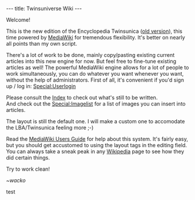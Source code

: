 ---
title: Twinsuniverse Wiki
---

Welcome!


This is the new edition of the Encyclopedia Twinsunica ([http://www.cs.vu.nl/~bkarel/lba/ old version]), this time powered by [http://www.mediawiki.org MediaWiki] for tremendous flexibility. It's better on nearly all points than my own script.


There's a lot of work to be done, mainly copy/pasting existing current articles into this new engine for now. But feel free to fine-tune existing articles as well! The powerful MediaWiki engine allows for a lot of people to work simultaneously, you can do whatever you want whenever you want, without the help of administrators. First of all, it's convenient if you'd sign up / log in: [[Special:Userlogin]]


Please consult the [[Index]] to check out what's still to be written.<br>
And check out the [[Special:Imagelist]] for a list of images you can insert into articles.


The layout is still the default one. I will make a custom one to accomodate the LBA/Twinsunica feeling more ;-)


Read the [http://meta.wikimedia.org/wiki/Help:Contents MediaWiki Users Guide] for help about this system. It's fairly easy, but you should get accustomed to using the layout tags in the editing field. You can always take a sneak peak in any [http://www.wikipedia.org Wikipedia] page to see how they did certain things.


Try to work clean!


''~wacko''


test